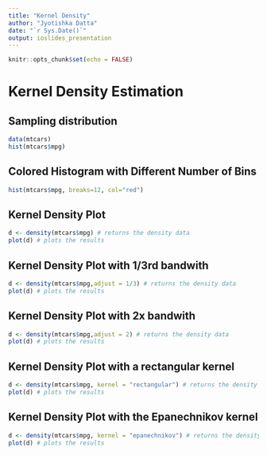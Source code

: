 ```yaml
---
title: "Kernel Density"
author: "Jyotishka Datta"
date: "`r Sys.Date()`"
output: ioslides_presentation
---
```

  ```r
knitr::opts_chunk$set(echo = FALSE)
```

# Kernel Density Estimation

## Sampling distribution 

```r
data(mtcars)
hist(mtcars$mpg)
```

## Colored Histogram with Different Number of Bins
```r
hist(mtcars$mpg, breaks=12, col="red")
```


## Kernel Density Plot

```r
d <- density(mtcars$mpg) # returns the density data 
plot(d) # plots the results
```

## Kernel Density Plot with 1/3rd bandwith 

```r
d <- density(mtcars$mpg,adjust = 1/3) # returns the density data 
plot(d) # plots the results
```

## Kernel Density Plot with 2x bandwith 

```r
d <- density(mtcars$mpg,adjust = 2) # returns the density data 
plot(d) # plots the results
```

## Kernel Density Plot with a rectangular kernel

```r
d <- density(mtcars$mpg, kernel = "rectangular") # returns the density data 
plot(d) # plots the results
```

## Kernel Density Plot with the Epanechnikov kernel

```r
d <- density(mtcars$mpg, kernel = "epanechnikov") # returns the density data 
plot(d) # plots the results
```


